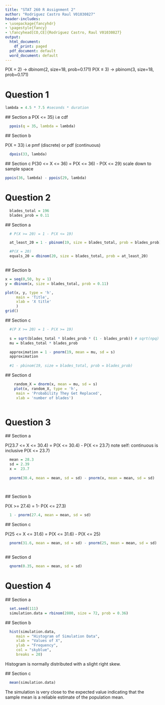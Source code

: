 ```yaml
---
title: "STAT 260 R Assignment 2"
author: "Rodriguez Castro Raul V01030827"
header-includes:
- \usepackage{fancyhdr}
- \pagestyle{fancy}
- \fancyhead[CO,CE]{Rodriguez Castro, Raul V01030827}
output:
  html_document:
    df_print: paged
  pdf_document: default
  word_document: default
---
```

P(X = 2) -> dbinom(2, size=18, prob=0.171)
P(X ≤ 3) -> pbinom(3, size=18, prob=0.171)

# Question 1
```r
lambda = 4.5 * 7.5 #seconds * duration
```
  ## Section a
  P(X <= 35) i.e cdf

```r
  
  ppois(q = 35, lambda = lambda)
```
  ## Section b
  
  P(X = 33) i.e pmf (discrete) or pdf (continuous)
```r
  dpois(33, lambda)
```
  ## Section c
  P(30 <= X <= 36) = P(X <= 36) - P(X <= 29)
  scale down to sample space
```r
ppois(36, lambda) - ppois(29, lambda)

```

# Question 2
```r
  blades_total = 196
  blades_prob = 0.11
```
  ## Section a
```r
  # P(X >= 20) = 1 - P(X <= 19)

  at_least_20 = 1 - pbinom(19, size = blades_total, prob = blades_prob)

  #P(X = 20)
  equals_20 = dbinom(20, size = blades_total, prob = at_least_20)
  
```
  ## Section b
```r
x = seq(0,50, by = 1)
y = dbinom(x, size = blades_total, prob = 0.11)

plot(x, y, type = 'h',
     main = 'Title',
     xlab = 'X title'
     )
grid()
```
  ## Section c
```r
  #(P X >= 20) = 1 - P(X >= 19)
  
  s = sqrt(blades_total * blades_prob * (1 - blades_prob)) # sqrt(npq)
  mu = blades_total * blades_prob

  approximation = 1 - pnorm(19, mean = mu, sd = s)
  approximation
 
  #1 - pbinom(19, size = blades_total, prob = blades_prob)

```
  ## Section d
```r
    
    random_X = dnorm(x, mean = mu, sd = s)
    plot(x, random_X, type = 'h',
     main = 'Probability They Get Replaced',
     xlab = 'number of blades')
    
```

# Question 3

  ## Section a
  
  P(23.7 <= X <= 30.4) = P(X <= 30.4) - P(X <= 23.7)
  note self: continuous is inclusive P(X <= 23.7)
```r
  mean = 28.3
  sd = 2.39
  x =  23.7
  
  pnorm(30.4, mean = mean, sd = sd) - pnorm(x, mean = mean, sd = sd)
    
    
```
  
  ## Section b
  
  P(X >= 27.4) = 1- P(X <= 27.3)
```r
  1 - pnorm(27.4, mean = mean, sd = sd)
```
 
  ## Section c
  
  P(25 <= X <= 31.6) = P(X <= 31.6) - P(X <= 25)
```r
  pnorm(31.6, mean = mean, sd = sd) - pnorm(25, mean = mean, sd = sd)
  
```
  ## Section d
```r
  qnorm(0.35, mean = mean, sd = sd)
```

# Question 4
  ## Section a
```r
  set.seed(111)
  simulation.data = rbinom(2800, size = 72, prob = 0.36)
```
  ## Section b
```r
  hist(simulation.data, 
     main = "Histogram of Simulation Data",
     xlab = "Values of X",
     ylab = "Frequency",
     col = "skyblue",  
     breaks = 20) 
```
  Histogram is normally distributed with a slight right skew.
  
  ## Section c
```r
  mean(simulation.data)
```
The simulation is very close to the expected value indicating that the sample mean is a reliable estimate of the population mean.
